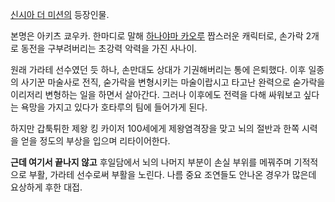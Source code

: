[[신시아 더 미션]]의 등장인물. 

본명은 아키츠 쿄우카. 한마디로 말해 [[하나야마 카오루]] 짭스러운 캐릭터로, 손가락 2개로 동전을 구부려버리는 초강력 악력을 가진 사나이. 

원래 가라테 선수였던 듯 하나, 손만대도 상대가 기권해버리는 통에 은퇴했다. 이후 일종의 사기꾼 마술사로 전직, 숟가락을 변형시키는 마술이랍시고 타고난 완력으로 숟가락을 이리저리 변형하는 일을 하면서 살아간다. 그러나 이후에도 전력을 다해 싸워보고 싶다는 욕망을 가지고 있다가 호타루의 팀에 들어가게 된다.

하지만 갑툭튀한 제왕 킹 카이저 100세에게 제왕염격장을 맞고 뇌의 절반과 한쪽 시력을 얻을 정도의 부상을 입으며 리타이어한다.

'''근데 여기서 끝나지 않고''' 후일담에서 뇌의 나머지 부분이 손실 부위를 메꿔주며  기적적으로 부활, 가라테 선수로써 부활을 노린다. 나름 중요 조연들도 안나온 경우가 많은데 요상하게 후한 대접.
